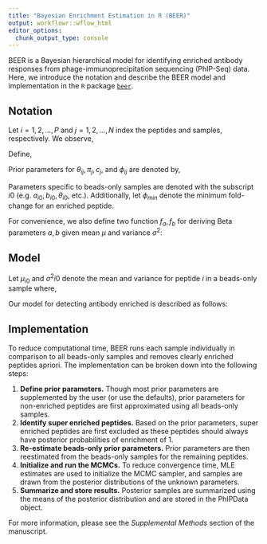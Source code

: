 ```yaml
---
title: "Bayesian Enrichment Estimation in R (BEER)"
output: workflowr::wflow_html
editor_options:
  chunk_output_type: console
---
```


BEER is a Bayesian hierarchical model for identifying enriched antibody responses from phage-immunoprecipitation sequencing (PhIP-Seq) data. Here, we introduce the notation and describe the BEER model and implementation in the `R` package [`beer`](https://github.com/athchen/beer). 

## Notation

Let $i = 1, 2, \ldots, P$ and $j = 1, 2, \ldots, N$ index the peptides and samples, respectively. We observe, 

\begin{align*}
Y_{ij} &= \text{ observed # reads mapped to peptide } i \text{ in sample } j\\
n_j &= \sum_{i=1}^P Y_{ij} \text{ total # of reads in sample }j\\
B_{j} &= \unicode{x1D7D9} (\text{sample } j \text{ is a beads-only sample})\\
\end{align*}

Define, 

\begin{align*}
\theta_{ij} &= \text{ probability that peptide } i \text{ in sample } j \text{ pulls a read }\\
Z_{ij} &= \unicode{x1D7D9}(\text{peptide } i \text{ in sample } j \text { is enriched})\\
\pi_{j} &= \text{ proportion of enriched peptides in sample } j\\
c_j &= \text{ attenuation constant for sample } j\\
\phi_{ij} &= \text{ true fold change of peptide } i \text{ in sample } j
\end{align*}

Prior parameters for $\theta_{ij}, \pi_j, c_j$, and $\phi_{ij}$ are denoted by, 

\begin{align*}
a_{ij}, b_{ij} &= \text{ shape parameters for the prior distribution of } \theta_{ij} \text{ for peptide } i \text{ in sample } j\\
a_{\pi}, b_{\pi} &= \text{ shape parameters for the prior distribution of } \pi_{j}\\
a_c, b_c &= \text{ shape parameters for the prior distribution of } c_{j}\\
a_\phi, b_\phi &= \text{ shape parameters for the prior distribution of } \phi_{ij}|Z_{ij} = 1
\end{align*}

Parameters specific to beads-only samples are denoted with the subscript $i0$ (e.g. $a_{i0}, b_{i0}, \theta_{i0}$, etc.). Additionally, let $\phi_{min}$ denote the minimum fold-change for an enriched peptide. 

For convenience, we also define two function $f_a, f_b$ for deriving Beta parameters $a, b$ given mean $\mu$ and variance $\sigma^2$: 

\begin{align*}
f_a(\mu, \sigma^2) &= \frac{\mu^2(1-\mu)}{\sigma^2} - \mu\\
f_b(\mu, \sigma^2) &= f_a(\mu, \sigma^2) \left(\frac{1}{\mu} - 1\right)
\end{align*}

## Model

Let $\mu_{i0}$ and $\sigma^2{i0}$ denote the mean and variance for peptide $i$ in a beads-only sample where, 

\begin{align*}
\mu_{ij} &= \frac{a_{i0}}{a_{i0} + b_{i0}}\\
\sigma^2_{i0} &= \frac{a_{i0}b_{i0}}{(a_{i0} + b_{i0})^2 (a_{i0} + b_{i0} + 1)}.
\end{align*}

Our model for detecting antibody enriched is described as follows: 

\begin{align*}
Y_{ij}|\theta_{ij} & \sim \text{Binomial}(n_j, \theta_{ij}) \\
\theta_{ij}| a_{i0}, b_{i0} c_j, \phi_{ij} & \sim \text{Beta}(f_a(c_j\phi_{ij} \mu_{i0}, \sigma^2_{i0}), f_b(c_j\phi_{ij} \mu_{i0}, \sigma^2_{i0})) \\
c_j|B_j & \sim B_j \cdot 1 + (1 - B_j) \cdot \text{Beta}(a_c, b_c)\\
\phi_{ij}|Z_{ij} & \sim (1 - Z_{ij}) \cdot 1 + Z_{ij} (\phi_{min} + \text{Gamma}(a_\phi, b_\phi))\\
Z_{ij}|\pi_{j} & \sim \text{Bernoulli}(\pi_j)\\
\pi_j & \sim B_j \cdot \text{Beta}(a_\pi, b_\pi)
\end{align*}

## Implementation

To reduce computational time, BEER runs each sample individually in comparison to all beads-only samples and removes clearly enriched peptides apriori. The implementation can be broken down into the following steps: 

1. **Define prior parameters.** Though most prior parameters are supplemented by the user (or use the defaults), prior parameters for non-enriched peptides are first approximated using all beads-only samples.
2. **Identify super enriched peptides.** Based on the prior parameters, super enriched peptides are first excluded as these peptides should always have posterior probabilities of enrichment of 1.
3. **Re-estimate beads-only prior parameters.** Prior parameters are then reestimated from the beads-only samples for the remaining peptides.
4. **Initialize and run the MCMCs.** To reduce convergence time, MLE estimates are used to initialize the MCMC sampler, and samples are drawn from the posterior distributions of the unknown parameters.
5. **Summarize and store results.** Posterior samples are summarized using the means of the posterior distribution and are stored in the PhIPData object.

For more information, please see the _Supplemental Methods_ section of the manuscript. 
